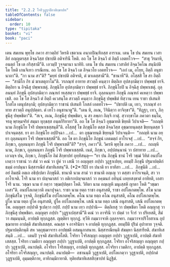 ```yaml
---
title: "2.2.2 โจรีวุฏฺฐาปิกาสิกฺขาปท"
tableOfContents: false
sidebar:
  order: 10
type: "tipitaka"
basket: "vi"
book: "paci"
---
```



<DynamicBreadcrumb />

<Division number="682" book="paci">

<Paragraph number="2222" book="paci">
เตน สมเยน พุทฺโธ ภควา สาวตฺถิยํ วิหรติ เชตวเน อนาถปิณฺฑิกสฺส อาราเม. เตน โข ปน สมเยน เวสาลิยํ อญฺญตรสฺส ลิจฺฉวิสฺส ปชาปติ อติจารินี โหติ. อถ โข โส ลิจฺฉวิ ตํ อิตฺถึ เอตทโวจ—  “สาธุ วิรมาหิ, อนตฺถํ โข เต กริสฺสามี”ติ. เอวมฺปิ วุจฺจมานา นาทิยิ. เตน โข ปน สมเยน เวสาลิยํ ลิจฺฉวิคโณ สนฺนิปติโต โหติ เกนจิเทว กรณีเยน. อถ โข โส ลิจฺฉวิ เต ลิจฺฉวโย เอตทโวจ—  “เอกํ เม, อโยฺย, อิตฺถึ อนุชานาถา”ติ. “กา นาม สา”ติ? “มยฺหํ ปชาปติ อติจรติ, ตํ ฆาเตสฺสามี”ติ. “ชานาหี”ติ. อโสฺสสิ โข สา อิตฺถี—  “สามิโก กิร มํ ฆาเตตุกาโม”ติ. วรภณฺฑํ อาทาย สาวตฺถึ คนฺตฺวา ติตฺถิเย อุปสงฺกมิตฺวา ปพฺพชฺชํ ยาจิ. ติตฺถิยา น อิจฺฉึสุ ปพฺพาเชตุํ. ภิกฺขุนิโย อุปสงฺกมิตฺวา ปพฺพชฺชํ ยาจิ. ภิกฺขุนิโยปิ น อิจฺฉึสุ ปพฺพาเชตุํ. ถุลฺลนนฺทํ ภิกฺขุนึ อุปสงฺกมิตฺวา ภณฺฑกํ ทเสฺสตฺวา ปพฺพชฺชํ ยาจิ. ถุลฺลนนฺทา ภิกฺขุนี ภณฺฑกํ คเหตฺวา ปพฺพาเชสิ.
</Paragraph>

<Paragraph number="2223" book="paci">
อถ โข โส ลิจฺฉวิ ตํ อิตฺถึ คเวสนฺโต สาวตฺถึ คนฺตฺวา ภิกฺขุนีสุ ปพฺพชิตํ ทิสฺวาน เยน ราชา ปเสนทิ โกสโล เตนุปสงฺกมิ; อุปสงฺกมิตฺวา ราชานํ ปเสนทึ โกสลํ เอตทโวจ—  “ปชาปติ เม, เทว, วรภณฺฑํ อาทาย สาวตฺถึ อนุปฺปตฺตา. ตํ เทโว อนุชานาตู”ติ. “เตน หิ, ภเณ, วิจินิตฺวา อาจิกฺขา”ติ. “ทิฏฺฐา, เทว, ภิกฺขุนีสุ ปพฺพชิตา”ติ. “สเจ, ภเณ, ภิกฺขุนีสุ ปพฺพชิตา, น สา ลพฺภา กิญฺจิ กาตุํ. สฺวากฺขาโต ภควตา ธมฺโม, จรตุ พฺรหฺมจริยํ สมฺมา ทุกฺขสฺส อนฺตกิริยายา”ติ. อถ โข โส ลิจฺฉวิ อุชฺฌายติ ขิยฺยติ วิปาเจติ—  “กถญฺหิ นาม ภิกฺขุนิโย โจรึ ปพฺพาเชสฺสนฺตี”ติ.
</Paragraph>

<Paragraph number="2224" book="paci">
อโสฺสสุํ โข ภิกฺขุนิโย ตสฺส ลิจฺฉวิสฺส อุชฺฌายนฺตสฺส ขิยฺยนฺตสฺส วิปาเจนฺตสฺส. ยา ตา ภิกฺขุนิโย อปฺปิจฺฉา …เป…  ตา อุชฺฌายนฺติ ขิยฺยนฺติ วิปาเจนฺติ—  “กถญฺหิ นาม อยฺยา ถุลฺลนนฺทา โจรึ ปพฺพาเชสฺสตี”ติ. อถ โข ตา ภิกฺขุนิโย ภิกฺขูนํ เอตมตฺถํ อาโรเจสุํ …เป…  “สจฺจํ กิร, ภิกฺขเว, ถุลฺลนนฺทา ภิกฺขุนี โจรึ ปพฺพาเชตี”ติ? “สจฺจํ, ภควา”ติ. วิครหิ พุทฺโธ ภควา …เป…  กถญฺหิ นาม, ภิกฺขเว, ถุลฺลนนฺทา ภิกฺขุนี โจรึ ปพฺพาเชสฺสติ. เนตํ, ภิกฺขเว, อปฺปสนฺนานํ วา ปสาทาย …เป…  เอวญฺจ ปน, ภิกฺขเว, ภิกฺขุนิโย อิมํ สิกฺขาปทํ อุทฺทิสนฺตุ—
</Paragraph>

</Division>
<Division number="683" book="paci">

<Paragraph number="2225" book="paci">
<Emphasis>“ยา ปน ภิกฺขุนี ชานํ โจรึ วชฺฌํ วิทิตํ อนปโลเกตฺวา ราชานํ วา สํฆํ วา คณํ วา ปูคํ วา เสณึ วา อญฺญตฺร กปฺปา วุฏฺฐาเปยฺย, อยมฺปิ ภิกฺขุนี ปฐมาปตฺติกํ ธมฺมํ อาปนฺนา นิสฺสารณียํ สํฆาทิเสสนฺ”</Emphasis>ติ. (*2*:<Emphasis>10</Emphasis>)
</Paragraph>

</Division>
<Division number="684" book="paci">

<Paragraph number="2226" book="paci">
<Emphasis>ยา ปนา</Emphasis>ติ ยา ยาทิสา …เป…  <Emphasis>ภิกฺขุนี</Emphasis>ติ …เป…  อยํ อิมสฺมึ อตฺเถ อธิปฺเปตา ภิกฺขุนีติ.
</Paragraph>

<Paragraph number="2227" book="paci">
<Emphasis>ชานาติ</Emphasis> นาม สามํ วา ชานาติ อญฺเญ วา ตสฺสา อาโรเจนฺติ, สา วา อาโรเจติ.
</Paragraph>

<Paragraph number="2228" book="paci">
<Emphasis>โจรี</Emphasis> นาม ยา ปญฺจมาสกํ วา อติเรกปญฺจมาสกํ วา อคฺฆนกํ อทินฺนํ เถยฺยสงฺขาตํ อาทิยติ, เอสา โจรี นาม.
</Paragraph>

<Paragraph number="2229" book="paci">
<Emphasis>วชฺฌา</Emphasis> นาม ยํ กตฺวา วชฺฌปฺปตฺตา โหติ.
</Paragraph>

<Paragraph number="2230" book="paci">
<Emphasis>วิทิตา</Emphasis> นาม อญฺเญหิ มนุเสฺสหิ ญาตา โหติ “วชฺฌา เอสา”ติ.
</Paragraph>

<Paragraph number="2231" book="paci">
<Emphasis>อนปโลเกตฺวา</Emphasis>ติ อนาปุจฺฉา.
</Paragraph>

<Paragraph number="2232" book="paci">
<Emphasis>ราชา</Emphasis> นาม ยตฺถ ราชา อนุสาสติ, ราชา อปโลเกตพฺโพ.
</Paragraph>

<Paragraph number="2233" book="paci">
<Emphasis>สํโฆ</Emphasis> นาม ภิกฺขุนิสํโฆ วุจฺจติ, ภิกฺขุนิสํโฆ อปโลเกตพฺโพ.
</Paragraph>

<Paragraph number="2234" book="paci">
<Emphasis>คโณ</Emphasis> นาม ยตฺถ คโณ อนุสาสติ, คโณ อปโลเกตพฺโพ.
</Paragraph>

<Paragraph number="2235" book="paci">
<Emphasis>ปูโค</Emphasis> นาม ยตฺถ ปูโค อนุสาสติ, ปูโค อปโลเกตพฺโพ.
</Paragraph>

<Paragraph number="2236" book="paci">
<Emphasis>เสณิ</Emphasis> นาม ยตฺถ เสณิ อนุสาสติ, เสณิ อปโลเกตพฺโพ.
</Paragraph>

<Paragraph number="2237" book="paci">
<Emphasis>อญฺญตฺร กปฺปา</Emphasis>ติ ฐเปตฺวา กปฺปํ. <Emphasis>กปฺปํ</Emphasis> นาม เทฺว กปฺปานิ—  ติตฺถิเยสุ วา ปพฺพชิตา โหติ อญฺญาสุ วา ภิกฺขุนีสุ ปพฺพชิตา. อญฺญตฺร กปฺปา “วุฏฺฐาเปสฺสามี”ติ คณํ วา อาจรินึ วา ปตฺตํ วา จีวรํ วา ปริเยสติ, สีมํ วา สมฺมนฺนติ, อาปตฺติ ทุกฺกฏสฺส. ญตฺติยา ทุกฺกฏํ. ทฺวีหิ กมฺมวาจาหิ ถุลฺลจฺจยา. กมฺมวาจาปริโยสาเน อุปชฺฌายาย อาปตฺติ สํฆาทิเสสสฺส. คณสฺส จ อาจรินิยา จ อาปตฺติ ทุกฺกฏสฺส.
</Paragraph>

<Paragraph number="2238" book="paci">
<Emphasis>อยมฺปี</Emphasis>ติ ปุริมํ อุปาทาย วุจฺจติ.
</Paragraph>

<Paragraph number="2239" book="paci">
<Emphasis>ปฐมาปตฺติกนฺ</Emphasis>ติ สห วตฺถุชฺฌาจารา อาปชฺชติ อสมนุภาสนาย.
</Paragraph>

<Paragraph number="2240" book="paci">
<Emphasis>นิสฺสารณียนฺ</Emphasis>ติ สํฆมฺหา นิสฺสารียติ.
</Paragraph>

<Paragraph number="2241" book="paci">
<Emphasis>สํฆาทิเสสนฺ</Emphasis>ติ …เป…  เตนปิ วุจฺจติ สํฆาทิเสโสติ.
</Paragraph>

</Division>
<Division number="685" book="paci">

<Paragraph number="2242" book="paci">
โจริยา โจริสญฺญา อญฺญตฺร กปฺปา วุฏฺฐาเปติ, อาปตฺติ สํฆาทิเสสสฺส. โจริยา เวมติกา อญฺญตฺร กปฺปา วุฏฺฐาเปติ, อาปตฺติ ทุกฺกฏสฺส. โจริยา อโจริสญฺญา อญฺญตฺร กปฺปา วุฏฺฐาเปติ, อนาปตฺติ. อโจริยา โจริสญฺญา, อาปตฺติ ทุกฺกฏสฺส. อโจริยา เวมติกา, อาปตฺติ ทุกฺกฏสฺส. อโจริยา อโจริสญฺญา, อนาปตฺติ.
</Paragraph>

</Division>
<Division number="686" book="paci">

<Paragraph number="2243" book="paci">
อนาปตฺติ—  อชานนฺตี วุฏฺฐาเปติ, อปโลเกตฺวา วุฏฺฐาเปติ, กปฺปกตํ วุฏฺฐาเปติ, อุมฺมตฺติกาย, อาทิกมฺมิกายาติ.

</Paragraph>
</Division>

<Paragraph number="2244" type="center" book="paci">
ทุติยสํฆาทิเสสสิกฺขาปทํ นิฏฺฐิตํ.
</Paragraph>